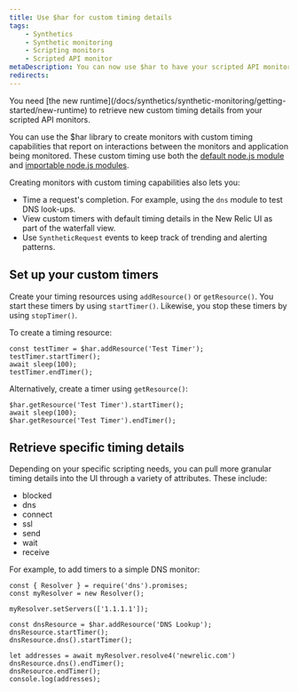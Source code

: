 ```yaml
---
title: Use $har for custom timing details
tags:
    - Synthetics
    - Synthetic monitoring
    - Scripting monitors
    - Scripted API monitor
metaDescription: You can now use $har to have your scripted API monitors report custom timing details that appear in the New Relic UI.
redirects:
---
```


<Callout variant="important">
You need [the new runtime](/docs/synthetics/synthetic-monitoring/getting-started/new-runtime) to retrieve new custom timing details from your scripted API monitors. 
</Callout>

You can use the $har library to create monitors with custom timing capabilities that report on interactions between the monitors and application being monitored. These custom timing use both the [default node.js module](/docs/synthetics/synthetic-monitoring/scripting-monitors/import-nodejs-modules/#supported-core-modules) and [importable node.js modules](/docs/synthetics/synthetic-monitoring/using-monitors/manage-monitor-runtimes/#v0). 

Creating monitors with custom timing capabilities also lets you:

* Time a request's completion. For example, using the `dns` module to test DNS look-ups. 
* View custom timers with default timing details in the New Relic UI as part of the waterfall view. 
* Use `SyntheticRequest` events to keep track of trending and alerting patterns. 

## Set up your custom timers

Create your timing resources using `addResource()` or `getResource()`. You start these timers by using `startTimer()`. Likewise, you stop these timers by using `stopTimer()`. 

To create a timing resource: 

```
const testTimer = $har.addResource('Test Timer');
testTimer.startTimer();
await sleep(100);
testTimer.endTimer();
```

Alternatively, create a timer using `getResource()`:

```
$har.getResource('Test Timer').startTimer();
await sleep(100);
$har.getResource('Test Timer').endTimer();
```

## Retrieve specific timing details  

Depending on your specific scripting needs, you can pull more granular timing details into the UI through a variety of attributes. These include: 

* blocked
* dns
* connect
* ssl
* send
* wait
* receive

For example, to add timers to a simple DNS monitor:

```
const { Resolver } = require('dns').promises;
const myResolver = new Resolver();

myResolver.setServers(['1.1.1.1']);

const dnsResource = $har.addResource('DNS Lookup');
dnsResource.startTimer();
dnsResource.dns().startTimer();

let addresses = await myResolver.resolve4('newrelic.com')
dnsResource.dns().endTimer();
dnsResource.endTimer();
console.log(addresses);
```